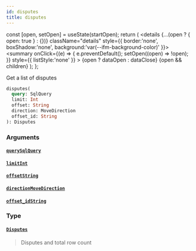 ```yaml
---
id: disputes
title: disputes
---
```









  const [open, setOpen] = useState(startOpen);
  return (
    <details {...(open ? { open: true } : {})} className="details" style={{ border:'none', boxShadow:'none', background:'var(--ifm-background-color)' }}>
      <summary
        onClick={(e) => {
          e.preventDefault();
          setOpen((open) => !open);
        }}
        style={{ listStyle:'none' }}
      >
      {open ? dataOpen : dataClose}
      </summary>
      {open && children}
    </details>
  );
};








Get a list of disputes


```graphql
disputes(
  query: SqlQuery
  limit: Int
  offset: String
  direction: MoveDirection
  offset_id: String
): Disputes
```




### Arguments

#### [`query`](#)<Bullet />[`SqlQuery`](/docs/api/types/inputs/sql-query)  
> 
> 
> 
> 

#### [`limit`](#)<Bullet />[`Int`](/docs/api/types/scalars/int)  
> 
> 
> 
> 

#### [`offset`](#)<Bullet />[`String`](/docs/api/types/scalars/string)  
> 
> 
> 
> 

#### [`direction`](#)<Bullet />[`MoveDirection`](/docs/api/types/enums/move-direction)  
> 
> 
> 
> 

#### [`offset_id`](#)<Bullet />[`String`](/docs/api/types/scalars/string)  
> 
> 
> 
> 

### Type

#### [`Disputes`](/docs/api/types/objects/disputes)  
> 
> 
> Disputes and total row count
> 



